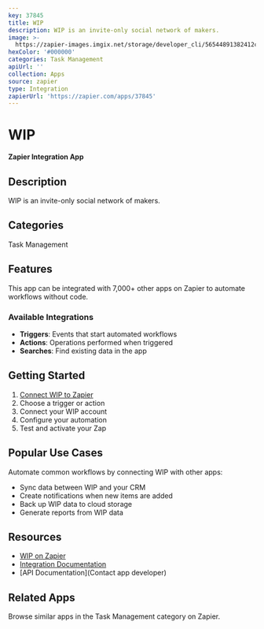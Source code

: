 ```yaml
---
key: 37845
title: WIP
description: WIP is an invite-only social network of makers.
image: >-
  https://zapier-images.imgix.net/storage/developer_cli/56544891382412c887d2428094e0c44d.png?auto=format%2Ccompress&ixlib=python-3.0.0&q=50
hexColor: '#000000'
categories: Task Management
apiUrl: ''
collection: Apps
source: zapier
type: Integration
zapierUrl: 'https://zapier.com/apps/37845'
---
```

# WIP

**Zapier Integration App**

## Description

WIP is an invite-only social network of makers.

## Categories

Task Management

## Features

This app can be integrated with 7,000+ other apps on Zapier to automate workflows without code.

### Available Integrations

- **Triggers**: Events that start automated workflows
- **Actions**: Operations performed when triggered
- **Searches**: Find existing data in the app

## Getting Started

1. [Connect WIP to Zapier](https://zapier.com/apps/37845)
2. Choose a trigger or action
3. Connect your WIP account
4. Configure your automation
5. Test and activate your Zap

## Popular Use Cases

Automate common workflows by connecting WIP with other apps:

- Sync data between WIP and your CRM
- Create notifications when new items are added
- Back up WIP data to cloud storage
- Generate reports from WIP data

## Resources

- [WIP on Zapier](https://zapier.com/apps/37845)
- [Integration Documentation](https://zapier.com/apps/37845/integrations)
- [API Documentation](Contact app developer)

## Related Apps

Browse similar apps in the Task Management category on Zapier.
